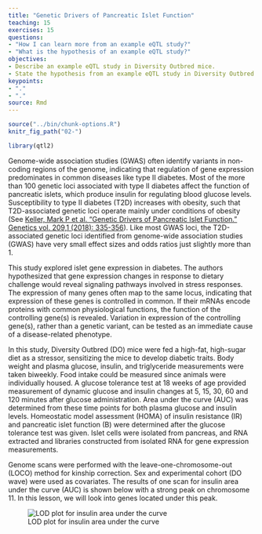 ```yaml
---
title: "Genetic Drivers of Pancreatic Islet Function"
teaching: 15
exercises: 15
questions:
- "How I can learn more from an example eQTL study?"
- "What is the hypothesis of an example eQTL study?"
objectives:
- Describe an example eQTL study in Diversity Outbred mice.
- State the hypothesis from an example eQTL study in Diversity Outbred mice.
keypoints:
- "."
- "."
source: Rmd
---
```


```r
source("../bin/chunk-options.R")
knitr_fig_path("02-")
```

```r
library(qtl2)
```

Genome-wide association studies (GWAS) often identify variants in non-coding 
regions of the genome, indicating that regulation of gene expression 
predominates in common diseases like type II diabetes. Most of the more than 100 
genetic loci associated with type II diabetes affect the function of pancreatic 
islets, which produce insulin for regulating blood glucose levels. 
Susceptibility to type II diabetes (T2D) increases with obesity, such that 
T2D-associated genetic loci operate mainly under conditions of obesity (See 
[Keller, Mark P et al. “Genetic Drivers of Pancreatic Islet Function.” Genetics vol. 209,1 (2018): 335-356](https://www.ncbi.nlm.nih.gov/pmc/articles/PMC5937189/)). Like 
most GWAS loci, the T2D-associated genetic loci identified from genome-wide 
association studies (GWAS) have very small effect sizes and odds ratios just 
slightly more than 1.

This study explored islet gene expression in diabetes. The authors hypothesized 
that gene expression changes in response to dietary challenge would reveal 
signaling pathways involved in stress responses. The expression of many genes
often map to the same locus, indicating that expression of these genes is
controlled in common. If their mRNAs encode proteins with common physiological 
functions, the function of the controlling gene(s) is revealed. Variation in 
expression of the controlling gene(s), rather than a genetic variant, can be 
tested as an immediate cause of a disease-related phenotype.

In this study, Diversity Outbred (DO) mice were fed a high-fat, high-sugar diet 
as a stressor, sensitizing the mice to develop diabetic traits. Body weight and 
plasma glucose, insulin, and triglyceride measurements were taken biweekly. 
Food intake could be measured since animals were individually housed. A glucose 
tolerance test at 18 weeks of age provided measurement of dynamic glucose and 
insulin changes at 5, 15, 30, 60 and 120 minutes after glucose administration. 
Area under the curve (AUC) was determined from these time points for both plasma 
glucose and insulin levels. Homeostatic model assessment (HOMA) of insulin 
resistance (IR) and pancreatic islet function (B) were determined after the 
glucose tolerance test was given. Islet cells were isolated from pancreas, and 
RNA extracted and libraries constructed from isolated RNA for gene expression 
measurements.

Genome scans were performed with the leave-one-chromosome-out (LOCO) method for
kinship correction. Sex and experimental cohort (DO wave) were used as 
covariates. The results of one scan for insulin area under the curve (AUC) is 
shown below with a strong peak on chromosome 11. In this lesson, we will look
into genes located under this peak.

![LOD plot for insulin area under the curve](../fig/insulin-auc-lod-plot.png)  

